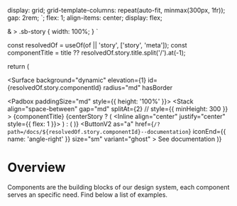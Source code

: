 

  display: grid;
  grid-template-columns: repeat(auto-fit, minmax(300px, 1fr));
  gap: 2rem;
`;
  flex: 1; align-items: center; display: flex;

& > .sb-story {
width: 100%;
}
`

  const resolvedOf = useOf(of || 'story', ['story', 'meta']);
  const componentTitle = title ?? resolvedOf.story.title.split('/').at(-1);

return (

<Surface
  background="dynamic"
  elevation={1}
  id={resolvedOf.story.componentId}
  radius="md"
  hasBorder
>
  <Padbox paddingSize="md" style={{ height: '100%' }}>
    <Stack
      align="space-between"
      gap="md"
      splitAt={2}
      // style={{ minHeight: 300 }}
    >
      <Inline align="center" gap="sm">
        <ElementLabel size="md" isStrong>
          {componentTitle}
        </ElementLabel>
      </Inline>
      {centerStory ? (
        <Inline align="center" justify="center" style={{ flex: 1 }}>
          <Story of={of} />
        </Inline>
      ) : (
        <FullWidthStory>
          <Story of={of} />
        </FullWidthStory>
      )}
      <Inline justify="flex-end">
        <ButtonV2
          as="a"
          href={`/?path=/docs/${resolvedOf.story.componentId}--documentation`}
          iconEnd={{ name: 'angle-right' }}
          size="sm"
          variant="ghost"
        >
          See documentation
        </ButtonV2>
      </Inline>
    </Stack>
  </Padbox>
</Surface>
)}

<Meta title="Overview" />

# Overview

Components are the building blocks of our design system, each component serves an specific need. Find below a list of examples.

<Unstyled>
  <DSProvider>
    <Grid>
      <OverviewCard centerStory={false} of={AccordionStories.Playground} />
      <OverviewCard of={BadgeStories.Playground} />
      <OverviewCard centerStory={false} of={BannerStories.Playground} />
      <OverviewCard of={BreadcrumbsStories.Playground} />
      <OverviewCard of={ButtonStories.Playground} />
      <OverviewCard of={IconButtonStories.Playground} />
      <OverviewCard of={CalloutStories.Playground} />
      <OverviewCard of={CardStories.Playground} />
      <OverviewCard of={CheckboxStories.Playground} />
      <OverviewCard of={ChipStories.Playground} />
      <OverviewCard of={CloseButtonStories.Default} />
      <OverviewCard centerStory={false} of={CollapsibleStories.Playground} />
      <OverviewCard of={ControlDropdownStories.Playground} />
      <OverviewCard of={DateRangePickerStories.Playground} />
      <OverviewCard of={DisplayStories.Playground} />
      <OverviewCard of={DropdownStories.Playground} />
      <OverviewCard of={ElementLabelStories.Playground} />
      <OverviewCard of={ErrorBoundaryStories.Medium} />
      <OverviewCard of={FileSelectorStories.Playground} />
      <OverviewCard of={HeadingStories.Playground} />
      <OverviewCard of={HexGradeStories.SolidHexGrades} />
      <OverviewCard of={HintTooltipStories.Default} />
      <OverviewCard of={IconStories.Playground} />
      <OverviewCard of={IconWrapperStories.Playground} />
      <OverviewCard of={InputStories.Filled} />
      <OverviewCard of={InputGroupStories.InputGroupWithButton} />
      <OverviewCard of={LabelStories.Default} />
      <OverviewCard of={LinkStories.Playground} />
      <OverviewCard centerStory={false} of={LoadingStories.Playground} />
      <OverviewCard of={LogoStories.VariantEmblem} />
      <OverviewCard of={MessageStories.Playground} />
      <OverviewCard of={MultiValueInputStories.Filled} />
      <OverviewCard of={PaginationStories.OnlyCurrentPage} />
      <OverviewCard of={PasswordStories.DefaultPassword} />
      <OverviewCard of={ParagraphStories.Playground} />
      <OverviewCard of={PillStories.Playground} />
      <OverviewCard centerStory={false} of={ProgressBarStories.Variants} />
      <OverviewCard of={RadioStories.Playground} />
      <OverviewCard of={RangeStories.Playground} />
      <OverviewCard of={ScoreDeltaStories.Playground} />
      <OverviewCard of={ScrollViewStories.Playground} />
      <OverviewCard of={SearchBarStories.Playground} />
      <OverviewCard of={SegmentedToggleStories.Playground} />
      <OverviewCard centerStory={false} of={SelectStories.Playground} />
      <OverviewCard of={SignalStories.Playground} />
      <OverviewCard of={SingleDatePickerStories.Playground} />
      <OverviewCard centerStory={false} of={SkeletonStories.Default} />
      <OverviewCard centerStory={false} of={SnippetStories.Playground} />
      <OverviewCard centerStory={false} of={SortableListStories.Playground} />
      <OverviewCard of={SpinnerStories.DarkSpinner} />
      <OverviewCard of={StatusDotStories.Default} />
      <OverviewCard of={StatusPillStories.Default} />
      <OverviewCard of={StepperStories.Vertical} />
      <OverviewCard of={SwitchStories.Playground} />
      <OverviewCard of={TabsStories.Playground} />
      <OverviewCard of={TextStories.Playground} />
      <OverviewCard centerStory={false} of={TextAreaStories.Filled} />
      <OverviewCard of={TooltipStories.Playground} />
      <OverviewCard of={TrendIconStories.Trends} />
      <OverviewCard of={UserAvatarStories.Playground} />
    </Grid>
  </DSProvider>
</Unstyled>

